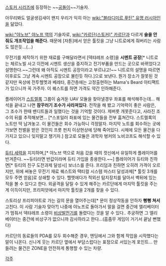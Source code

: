 [[스토커 시리즈]]에 등장하는 ~~[[공돌이]]~~기술자.

아무리봐도 얼굴생김새이 왠지 우리가 익히 아는 [[wiki:"블라디미르 푸틴" 유명 러시아인]]을 닮았다.

[[wiki:"야노브" 야노프 역]]의 기술자로, [[wiki:"카르단(스토커)" 카르단]]과 다르게 '''술을 안 줘도 개조작업을 해준다.''' 때문에 [자톤]에서 얻은 툴킷을 그냥 니트로에게 줘버리는 사람도 많은듯...(...)

무전기를 제작하기 위한 재료를 구해달라면서 [덱탸레프 소령]을 '''시멘트 공장'''[* 니트로는 체르노빌 사고 이전에 시멘트 생산을 중지하고 전기부품을 만드는 곳으로 바뀌었다고 설명한다.~~그런데 왜 아직도 시멘트 공장이라고 부르냐고!~~ 니트로의 설명을 따르면 이후로도 그냥 계속 시멘트 공장으로 불린듯 하다.]으로 보낸다. 뭔가 장소가 잘못된 것 같지만 옥상에 전투헬멧과 베레타, 중간층에는 고정출현하는 Mama's Beard 아티팩트가 있으니까 꼭 가주자. 이 퀘스트를 하면 가격도 약간 인하해준다.

플레이어가 [[스트렐록]] 그룹이 숨겨둔 UAV 모듈을 찾아낼경우 좌표를 해석해주는데... 해석을 끝내고 나면 '''잠꾸러기 조수가 사라져있다'''. 전작을 해 봤고 기억력이 좋은 사람은, 그 조수가 한때 밴디트들과 일했다는 것을 기억할 것이다. 제버릇 개못준다고, 사라진 조수의 뒤를 추적해보면... [*스포일러 좌표에 있는 물건들을 전부 훔쳐간다. 스트렐록의 노트만 딱 남겨놓고. 이 물건들은 회수 가능하니 걱정말자. 마지막 노트를 회수하는 곳에 가보면 천벌을 받은 것인지 프룻 펀치 이상현상에 당해 죽어있다. 시체에 모든 물건을 다 가지고 있으니 잊지말고 챙기자.] 참고로 모듈은 과학자 벙커의 노비코프도 해석할 수 있다.

[[듀티 세력]]을 지지하며,[* 야노브 역으로 처음 갔을 때의 컷신에서 유일하게 플레이어를 반겨준다. ~~듀티라면 반값이라며 듀티 가입을 종용한다.~~] 플레이어가 듀티와 친하면[* 듀티의 친구 도전과제 달성시] 보너스를 준다. 프리덤과 친하면 오히려 가격이 오르지만, 위에 써놓은 무전기 재료 퀘스트와 택티컬 시스템 마스터 달성과제[* 툴킷 3개를 모두 주면 얻음]로 상쇄할 수 있다. 헬멧에다가 적외선 탐지장치를 달아서 벽뒤에 있는 적을 볼 수 있다고 한다. 외골격을 달릴 수 있게 해주는 카르단에게 마지막 툴킷을 주는게 이득이지만, 프리피얏에서 마지막 툴킷을 2개를 찾을 수 있다.

스토리상 프리피야트로 가는 길의 문을 열어주는데[* 문이 정상작동을 안하자 '''뻥뻥 쳐서''' 고친다. 이 사람 기술자 맞아?] 나중에 야노프로 돌아가서 말을 걸면 중간에 엘리베이터가 멈춰서 덱탸레프 소령이 [[비상발전기]]를 돌렸다는 것을 알 수 있다.. 추궁하면 그 엘리베이터는 중간에 비상구가 없으니까 감사하라고 한다...(흠좀무 게임이 거기서 끝날 뻔했다)

카르단의 동료들의 PDA를 모두 회수해준 경우, 엔딩에서 그와 함께 작업을 시작했다는 말이 나온다. 신나게 웃는 카르단 옆에서 부담스럽다는 표정으로 서있는게 포인트... 만들려는 물건은 ZONE을 안전하게 통행할 수 있는 차량.

[[각주]]
